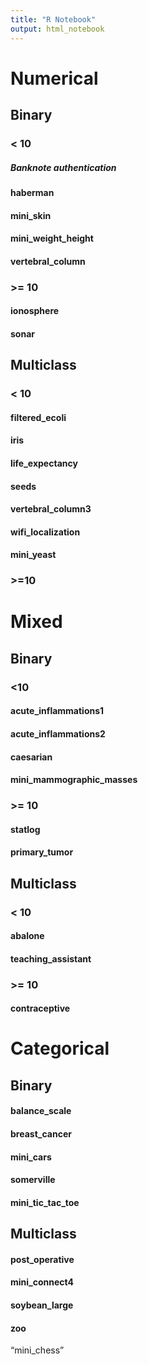 ```yaml
---
title: "R Notebook"
output: html_notebook
---
```


# Numerical

## Binary

### < 10

##### Banknote authentication {#Banknote}

#### haberman
#### mini_skin
#### mini_weight_height
#### vertebral_column

### >= 10

#### ionosphere
#### sonar



## Multiclass

### < 10

#### filtered_ecoli
#### iris
#### life_expectancy
#### seeds
#### vertebral_column3
#### wifi_localization
#### mini_yeast

### >=10

# Mixed

## Binary

### <10

#### acute_inflammations1
#### acute_inflammations2
#### caesarian
#### mini_mammographic_masses

### >= 10

#### statlog
#### primary_tumor

## Multiclass

### < 10

#### abalone
#### teaching_assistant

### >= 10

#### contraceptive

# Categorical

## Binary
#### balance_scale
#### breast_cancer
#### mini_cars
#### somerville
#### mini_tic_tac_toe

## Multiclass
#### post_operative
#### mini_connect4
#### soybean_large
#### zoo


"mini_chess"
